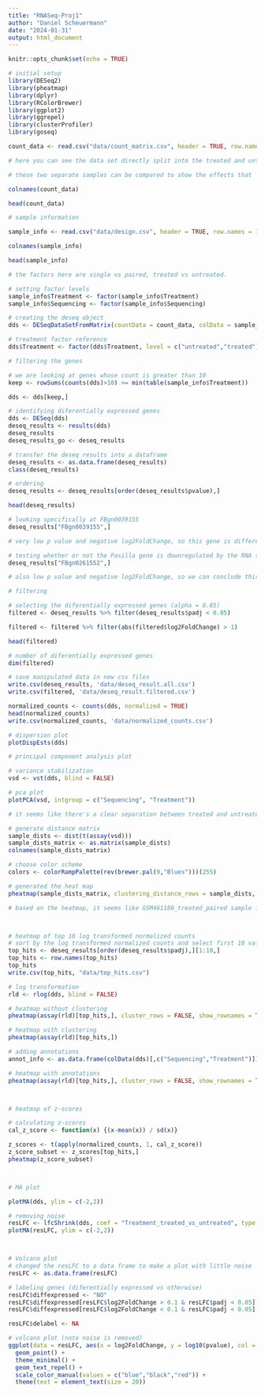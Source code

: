 ```yaml
---
title: "RNASeq-Proj1"
author: "Daniel Scheuermann"
date: "2024-01-31"
output: html_document
---
```


```r

knitr::opts_chunk$set(echo = TRUE)

# initial setup
library(DESeq2)
library(pheatmap)
library(dplyr)
library(RColorBrewer)
library(ggplot2)
library(ggrepel)
library(clusterProfiler)
library(goseq)

```

```r

count_data <- read.csv("data/count_matrix.csv", header = TRUE, row.names = 1)

# here you can see the data set directly split into the treated and untreated samples.

# these two separate samples can be compared to show the effects that 'Pasilla' gene depletion has on gene expression.

colnames(count_data)

head(count_data)

# sample information

sample_info <- read.csv("data/design.csv", header = TRUE, row.names = 1)

colnames(sample_info)

head(sample_info)

# the factors here are single vs paired, treated vs untreated.

# setting factor levels
sample_info$Treatment <- factor(sample_info$Treatment)
sample_info$Sequencing <- factor(sample_info$Sequencing)

```

```r

# creating the deseq object
dds <- DESeqDataSetFromMatrix(countData = count_data, colData = sample_info, design = ~Sequencing + Treatment)

# treatment factor reference
dds$Treatment <- factor(dds$Treatment, level = c("untreated","treated"))

```

```r

# filtering the genes

# we are looking at genes whose count is greater than 10
keep <- rowSums(counts(dds)>10) >= min(table(sample_info$Treatment)) 

dds <- dds[keep,]

# identifying diferentially expressed genes
dds <- DESeq(dds)
deseq_results <- results(dds)
deseq_results
deseq_results_go <- deseq_results

# transfer the deseq results into a dataframe
deseq_results <- as.data.frame(deseq_results)
class(deseq_results)

# ordering
deseq_results <- deseq_results[order(deseq_results$pvalue),]

head(deseq_results)
```

```r

# looking specifically at FBgn0039155
deseq_results["FBgn0039155",]

# very low p value and negative log2FoldChange, so this gene is differentially expressed in low levels.

# testing whether or not the Pasilla gene is downregulated by the RNA treatment.
deseq_results["FBgn0261552",]

# also low p value and negative log2FoldChange, so we can conclude this gene is downregulated.

```


```r

# filtering

# selecting the diferentially expressed genes (alpha = 0.05)
filtered <- deseq_results %>% filter(deseq_results$padj < 0.05)

filtered <- filtered %>% filter(abs(filtered$log2FoldChange) > 1)

head(filtered)

# number of diferentially expressed genes
dim(filtered)

```

```r

# save manipulated data in new csv files
write.csv(deseq_results, 'data/deseq_result.all.csv')
write.csv(filtered, 'data/deseq_result.filtered.csv')

normalized_counts <- counts(dds, normalized = TRUE)
head(normalized_counts)
write.csv(normalized_counts, 'data/normalized_counts.csv')
```

```r

# dispersion plot
plotDispEsts(dds)

# principal component analysis plot

# variance stabilization
vsd <- vst(dds, blind = FALSE)

# pca plot
plotPCA(vsd, intgroup = c("Sequencing", "Treatment"))

# it seems like there's a clear separation between treated and untreated samples. this demonstrated that there's a path in the data showing a difference in treated vs untreated data samples. The same is true for pairwise vs single samples.

```


```r

# generate distance matrix
sample_dists <- dist(t(assay(vsd)))
sample_dists_matrix <- as.matrix(sample_dists)
colnames(sample_dists_matrix)

# choose color scheme
colors <- colorRampPalette(rev(brewer.pal(9,"Blues")))(255)

# generated the heat map
pheatmap(sample_dists_matrix, clustering_distance_rows = sample_dists, clustering_distance_cols = sample_dists, color = colors)

# based on the heatmap, it seems like GSM461180_treated_paired sample is similar to GSM461181_treated_pairs sample. Meanwhile, the rest of the samples seem to be relatively different.



# heatmap of top 10 log transformed normalized counts
# sort by the log transformed normalized counts and select first 10 values
top_hits <- deseq_results[order(deseq_results$padj),][1:10,]
top_hits <- row.names(top_hits)
top_hits
write.csv(top_hits, "data/top_hits.csv")

# log transformation
rld <- rlog(dds, blind = FALSE)

# heatmap without clustering
pheatmap(assay(rld)[top_hits,], cluster_rows = FALSE, show_rownames = TRUE, cluster_cols = FALSE)

# heatmap with clustering
pheatmap(assay(rld)[top_hits,])

# adding annotations
annot_info <- as.data.frame(colData(dds)[,c("Sequencing","Treatment")])

# heatmap with annotations
pheatmap(assay(rld)[top_hits,], cluster_rows = FALSE, show_rownames = TRUE, cluster_cols = FALSE, annotation_col = annot_info)



# heatmap of z-scores

# calculating z-scores
cal_z_score <- function(x) {(x-mean(x)) / sd(x)}

z_scores <- t(apply(normalized_counts, 1, cal_z_score))
z_score_subset <- z_scores[top_hits,]
pheatmap(z_score_subset)



# MA plot

plotMA(dds, ylim = c(-2,2))

# removing noise
resLFC <- lfcShrink(dds, coef = "Treatment_treated_vs_untreated", type = "apeglm")
plotMA(resLFC, ylim = c(-2,2))



# Volcano plot
# changed the resLFC to a data frame to make a plot with little noise
resLFC <- as.data.frame(resLFC)

# labeling genes (diferentially expressed vs otherwise)
resLFC$diffexpressed <- "NO"
resLFC$diffexpressed[resLFC$log2FoldChange > 0.1 & resLFC$padj < 0.05] <- "UP"
resLFC$diffexpressed[resLFC$log2FoldChange < 0.1 & resLFC$padj < 0.05] <- "DOWN"

resLFC$delabel <- NA

# volcano plot (note noise is removed)
ggplot(data = resLFC, aes(x = log2FoldChange, y = log10(pvalue), col = diffexpressed, label = delabel)) +
  geom_point() +
  theme_minimal() +
  geom_text_repel() +
  scale_color_manual(values = c("blue","black","red")) +
  theme(text = element_text(size = 20))
```
